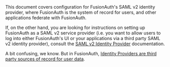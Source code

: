 
<Aside type="note">
This document covers configuration for FusionAuth's SAML v2 identity provider, where FusionAuth is the system of record for users, and other applications federate with FusionAuth.

If, on the other hand, you are looking for instructions on setting up FusionAuth as a SAML v2 service provider (i.e. you want to allow users to log into either FusionAuth's UI or your applications via a third party SAML v2 identity provider), consult the [SAML v2 Identity Provider](/docs/lifecycle/authenticate-users/identity-providers/overview-samlv2) documentation. 

A bit confusing, we know. But in FusionAuth, [Identity Providers are third party sources of record for user data](/docs/get-started/core-concepts/identity-providers/).
</Aside>
